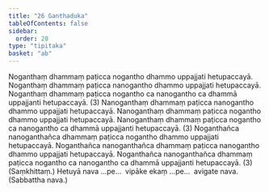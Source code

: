 ```yaml
---
title: "26 Ganthaduka"
tableOfContents: false
sidebar:
  order: 20
type: "tipitaka"
basket: "ab"
---
```



<DynamicBreadcrumb />

<Division number="40">

<Paragraph number="125">
Noganthaṃ dhammaṃ paṭicca nogantho dhammo uppajjati hetupaccayā. Noganthaṃ dhammaṃ paṭicca nanogantho dhammo uppajjati hetupaccayā. Noganthaṃ dhammaṃ paṭicca nogantho ca nanogantho ca dhammā uppajjanti hetupaccayā. (3)
</Paragraph>

<Paragraph number="126">
Nanoganthaṃ dhammaṃ paṭicca nanogantho dhammo uppajjati hetupaccayā. Nanoganthaṃ dhammaṃ paṭicca nogantho dhammo uppajjati hetupaccayā. Nanoganthaṃ dhammaṃ paṭicca nogantho ca nanogantho ca dhammā uppajjanti hetupaccayā. (3)
</Paragraph>

<Paragraph number="127">
Noganthañca nanoganthañca dhammaṃ paṭicca nogantho dhammo uppajjati hetupaccayā. Noganthañca nanoganthañca dhammaṃ paṭicca nanogantho dhammo uppajjati hetupaccayā. Noganthañca nanoganthañca dhammaṃ paṭicca nogantho ca nanogantho ca dhammā uppajjanti hetupaccayā. (3) (Saṃkhittaṃ.)
</Paragraph>

<Paragraph number="128">
Hetuyā nava …pe…  vipāke ekaṃ …pe…  avigate nava. (Sabbattha nava.)
</Paragraph>
</Division>